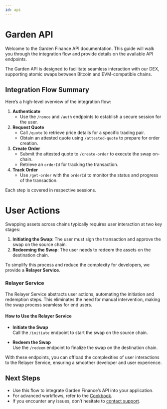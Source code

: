 ```yaml
---
id: api
---
```



# Garden API

Welcome to the Garden Finance API documentation. This guide will walk you through the integration flow and provide details on the available API endpoints.

The Garden API is designed to facilitate seamless interaction with our DEX, supporting atomic swaps between Bitcoin and EVM-compatible chains.

## Integration Flow Summary

Here’s a high-level overview of the integration flow:

1. **Authenticate**
    - Use the `/nonce` and `/auth` endpoints to establish a secure session for the user.
2. **Request Quote**
    - Call `/quote` to retrieve price details for a specific trading pair.
    - Obtain an attested quote using `/attested-quote` to prepare for order creation.
3. **Create Order**
    - Submit the attested quote to `/create-order` to execute the swap on-chain.
    - Retrieve an `orderId` for tracking the transaction.
4. **Track Order**
    - Use `/get-order` with the `orderId` to monitor the status and progress of the transaction.

Each step is covered in respective sessions.

# User Actions

Swapping assets across chains typically requires user interaction at two key stages:  

1. **Initiating the Swap**: The user must sign the transaction and approve the swap on the source chain.  
2. **Redeeming the Swap**: The user needs to redeem the assets on the destination chain.  

To simplify this process and reduce the complexity for developers, we provide a **Relayer Service**.  

### Relayer Service  
The Relayer Service abstracts user actions, automating the initiation and redemption steps. This eliminates the need for manual intervention, making the swap process seamless for end users.  

#### How to Use the Relayer Service  

- **Initiate the Swap**  
  Call the `/initiate` endpoint to start the swap on the source chain.  

- **Redeem the Swap**  
  Use the `/redeem` endpoint to finalize the swap on the destination chain.  

With these endpoints, you can offload the complexities of user interactions to the Relayer Service, ensuring a smoother developer and user experience.

## Next Steps

- Use this flow to integrate Garden Finance’s API into your application.  
- For advanced workflows, refer to the [Cookbook](cookbook.md).  
- If you encounter any issues, don’t hesitate to [contact support](support.md).
